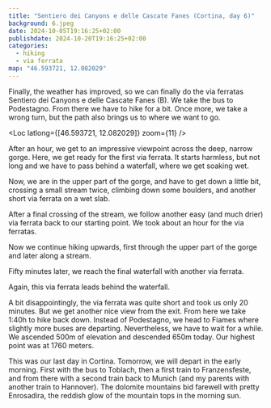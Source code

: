 ```yaml
---
title: "Sentiero dei Canyons e delle Cascate Fanes (Cortina, day 6)"
background: 6.jpeg
date: 2024-10-05T19:16:25+02:00
publishdate: 2024-10-20T19:16:25+02:00
categories:
  - hiking
  - via ferrata
map: "46.593721, 12.082029"
---
```


Finally, the weather has improved, so we can finally do the via ferratas
Sentiero dei Canyons e delle Cascate Fanes (B). We take the bus to Podestagno.
From there we have to hike for a bit. Once more, we take a wrong turn, but the
path also brings us to where we want to go.

<Loc latlong={[46.593721, 12.082029]} zoom={11} />

<Gallery>
  <Rimg src="1.jpeg" caption="Quite a bit of snow on some mountains already." />
  <Rimg src="2.jpeg" alt="Mountains" />
  <Rimg src="5.jpeg" alt="Crossing a bridge" />
</Gallery>

<Rimg src="4.jpeg" alt="Mountains" />

After an hour, we get to an impressive viewpoint across the deep, narrow gorge.
Here, we get ready for the first via ferrata. It starts harmless, but not long
and we have to pass behind a waterfall, where we get soaking wet.

<Rimg src="6.jpeg" alt="The gorge." />

<Gallery>
  <Rimg src="9.jpeg" alt="Start of the via ferrata." />
  <Rimg src="10.jpeg" caption="The waterfall gets into sight." />
  <Rimg src="11.jpeg" alt="Getting closer to the waterfall." />
</Gallery>

<Rimg src="12.jpeg" alt="The waterfall up close." />
<Rimg src="13.jpeg" caption="Behind the waterfall." />

<Gallery>
  <Rimg src="14.jpeg" alt="Going behind the waterfall." />
  <Rimg src="15.jpeg" alt="Beihd the waterfall." />
  <Rimg src="18.jpeg" alt="Behind the waterfall." />
  <Rimg src="16.jpeg" caption="Exiting the waterfall in-between the rocks." />
</Gallery>

Now, we are in the upper part of the gorge, and have to get down a little bit,
crossing a small stream twice, climbing down some boulders, and another short
via ferrata on a wet slab.

<Gallery>
  <Rimg src="19.jpeg" alt="Crossing the stream." />
</Gallery>

<Gallery large="true">
  <Rimg src="21.jpeg" alt="In the gorge." />
  <Rimg src="22.jpeg" alt="Finding the path down." />
</Gallery>

<Gallery>
  <Rimg src="23.jpeg" caption="The via ferrata on the wet slab." />
  <Rimg
    src="24.jpeg"
    caption="The gorge with a bridge to cross the stream a final
time."
  />
  <Rimg src="25.jpeg" alt="Going down." />
</Gallery>

<Gallery large="true">
  <Rimg src="27.jpeg" caption="Another waterfall." />
  <Rimg src="29.jpeg" caption="Climbing down a boulder." />
</Gallery>

After a final crossing of the stream, we follow another easy (and much drier)
via ferrata back to our starting point. We took about an hour for the via
ferratas.

<Gallery>
  <Rimg src="31.jpeg" caption="Approaching the final stream crossing." />
  <Rimg src="30.jpeg" caption="Another view of the gorge." />
  <Rimg src="32.jpeg" alt="In the via ferrata." />
</Gallery>

Now we continue hiking upwards, first through the upper part of the gorge and
later along a stream.

<Rimg src="33.jpeg" caption="So many pretty waterfalls." />

<Gallery>
  <Rimg src="35.jpeg" caption="Taking a photo of ..." />
  <Rimg src="34.jpeg" caption="... this impressive gorge." />
  <Rimg src="36.jpeg" alt="Stream to follow upwards." />
  <Rimg src="37.jpeg" alt="Stream to follow upwards." />
  <Rimg
    src="38.jpeg"
    caption="The trail goes around the boulder. Be careful to not get wet feet!"
  />
</Gallery>

Fifty minutes later, we reach the final waterfall with another via ferrata.

<Rimg
  src="39.jpeg"
  caption="A bunch of people are on the via ferrata next to the waterfall."
/>

Again, this via ferrata leads behind the waterfall.

<Gallery>
  <Rimg src="40.jpeg" alt="The waterfall." />
  <Rimg src="41.jpeg" caption="Behind the waterfall." />
  <Rimg src="43.jpeg" alt="Behind the waterfall." />
  <Rimg src="45.jpeg" alt="Behind the waterfall." />
  <Rimg src="46.jpeg" alt="Behind the waterfall." />
  <Rimg src="44.jpeg" alt="Behind the waterfall." />
  <Rimg src="47.jpeg" caption="Exiting the waterfall" />
  <Rimg src="48.jpeg" caption="The final part of the via ferrata." />
</Gallery>

<Pano2x src="1.jpeg" alt="View from the exit of the via ferrata." />

A bit disappointingly, the via ferrata was quite short and took us only 20
minutes. But we get another nice view from the exit. From here we take 1:40h to
hike back down. Instead of Podestagno, we head to Fiames where slightly more
buses are departing. Nevertheless, we have to wait for a while. We ascended 500m
of elevation and descended 650m today. Our highest point was at 1760 meters.

<Gallery>
  <Rimg src="50.jpeg" alt="On the way to Fiames." />
  <Rimg src="51.jpeg" alt="On the way to Fiames." />
  <Rimg src="52.jpeg" alt="On the way to Fiames." />
  <Rimg src="53.jpeg" caption="Waiting for the bus." />
</Gallery>

This was our last day in Cortina. Tomorrow, we will depart in the early morning.
First with the bus to Toblach, then a first train to Franzensfeste, and from
there with a second train back to Munich (and my parents with another train to
Hannover). The dolomite mountains bid farewell with pretty Enrosadira, the
reddish glow of the mountain tops in the morning sun.

<Rimg src="54.jpeg" alt="Enrosadira" />
